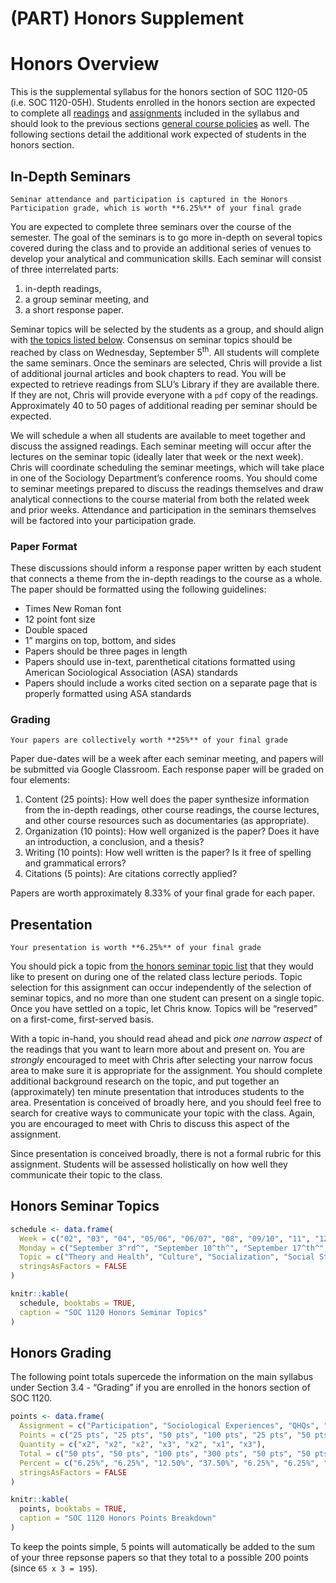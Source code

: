 # (PART) Honors Supplement {-}

# Honors Overview

This is the supplemental syllabus for the honors section of SOC 1120-05 (i.e. SOC 1120-05H). Students enrolled in the honors section are expected to complete all [readings](/lecture-schedule.html) and [assignments](/assignments-and-grading.html) included in the syllabus and should look to the previous sections [general course policies](/course-policies.html) as well. The following sections detail the additional work expected of students in the honors section.

## In-Depth Seminars

```block
Seminar attendance and participation is captured in the Honors Participation grade, which is worth **6.25%** of your final grade
```

You are expected to complete three seminars over the course of the semester. The goal of the seminars is to go more in-depth on several topics covered during the class and to provide an additional series of venues to develop your analytical and communication skills. Each seminar will consist of three interrelated parts:

1.  in-depth readings,
2.  a group seminar meeting, and
3.  a short response paper.

Seminar topics will be selected by the students as a group, and should align with [the topics listed below](/honors-seminar-topics.html). Consensus on seminar topics should be reached by class on Wednesday, September 5^th^. All students will complete the same seminars. Once the seminars are selected, Chris will provide a list of additional journal articles and book chapters to read. You will be expected to retrieve readings from SLU's Library if they are available there. If they are not, Chris will provide everyone with a `pdf` copy of the readings. Approximately 40 to 50 pages of additional reading per seminar should be expected.

We will schedule a when all students are available to meet together and discuss the assigned readings. Each seminar meeting will occur after the lectures on the seminar topic (ideally later that week or the next week). Chris will coordinate scheduling the seminar meetings, which will take place in one of the Sociology Department's conference rooms. You should come to seminar meetings prepared to discuss the readings themselves and draw analytical connections to the course material from both the related week and prior weeks. Attendance and participation in the seminars themselves will be factored into your participation grade.

### Paper Format

These discussions should inform a response paper written by each student that connects a theme from the in-depth readings to the course as a whole. The paper should be formatted using the following guidelines:

* Times New Roman font
* 12 point font size
* Double spaced
* 1" margins on top, bottom, and sides
* Papers should be three pages in length
* Papers should use in-text, parenthetical citations formatted using American Sociological Association (ASA) standards
* Papers should include a works cited section on a separate page that is properly formatted using ASA standards

### Grading

```block
Your papers are collectively worth **25%** of your final grade
```

Paper due-dates will be a week after each seminar meeting, and papers will be submitted via Google Classroom. Each response paper will be graded on four elements:

1.  Content (25 points): How well does the paper synthesize information
    from the in-depth readings, other course readings, the course
    lectures, and other course resources such as documentaries (as
    appropriate).
2.  Organization (10 points): How well organized is the paper? Does it
    have an introduction, a conclusion, and a thesis?
3.  Writing (10 points): How well written is the paper? Is it free of
    spelling and grammatical errors?
4.  Citations (5 points): Are citations correctly applied?

Papers are worth approximately 8.33% of your final grade for each paper.

## Presentation

```block
Your presentation is worth **6.25%** of your final grade
```

You should pick a topic from [the honors seminar topic list](/honors-seminar-topics.html) that they would like to present on during one of the related class lecture periods. Topic selection for this assignment can occur independently of the selection of seminar topics, and no more than one student can present on a single topic. Once you have settled on a topic, let Chris know. Topics will be "reserved" on a first-come, first-served basis.

With a topic in-hand, you should read ahead and pick *one narrow aspect* of the readings that you want to learn more about and present on. You are *strongly* encouraged to meet with Chris after selecting your narrow focus area to make sure it is appropriate for the assignment. You should complete additional background research on the topic, and put together an (approximately) ten minute presentation that introduces students to the area. Presentation is conceived of broadly here, and you should feel free to search for creative ways to communicate your topic with the class. Again, you are encouraged to meet with Chris to discuss this aspect of the assignment.

Since presentation is conceived broadly, there is not a formal rubric for this assignment. Students will be assessed holistically on how well they communicate their topic to the class.

## Honors Seminar Topics

```r
schedule <- data.frame(
  Week = c("02", "03", "04", "05/06", "06/07", "08", "09/10", "11", "12", "13", "14", "15"),
  Monday = c("September 3^rd^", "September 10^th^", "September 17^th^", "September 24^th^", "October 1^st^","October 15^th^", "October 22^nd^", "November 5^th^", "November 12^th^", "November 19^th^", "November 26^th^", "December 3^rd^"),
  Topic = c("Theory and Health", "Culture", "Socialization", "Social Structure", "Urban Sociology", "Crime & Deviance", "Class & Stratification", "Race & Ethnicity", "Gender", "The Health Care Experience", "Indigenous Americans **or** Intersectionality & Health", "Globalization"),
  stringsAsFactors = FALSE
)

knitr::kable(
  schedule, booktabs = TRUE,
  caption = "SOC 1120 Honors Seminar Topics"
)
```

## Honors Grading

The following point totals supercede the information on the main syllabus under Section 3.4 - "Grading" if you are enrolled in the honors section of SOC 1120.

```r
points <- data.frame(
  Assignment = c("Participation", "Sociological Experiences", "QHQs", "Exams", "Honors Participation", "Honors Presentation", "Honors Response Papers"),
  Points = c("25 pts", "25 pts", "50 pts", "100 pts", "25 pts", "50 pts",  "65 pts"),
  Quantity = c("x2", "x2", "x2", "x3", "x2", "x1", "x3"),
  Total = c("50 pts", "50 pts", "100 pts", "300 pts", "50 pts", "50 pts", "200 pts"),
  Percent = c("6.25%", "6.25%", "12.50%", "37.50%", "6.25%", "6.25%", "25.00%"),
  stringsAsFactors = FALSE
)

knitr::kable(
  points, booktabs = TRUE,
  caption = "SOC 1120 Honors Points Breakdown"
)
```

To keep the points simple, 5 points will automatically be added to the sum of your three repsonse papers so that they total to a possible 200 points (since `65 x 3 = 195`).
